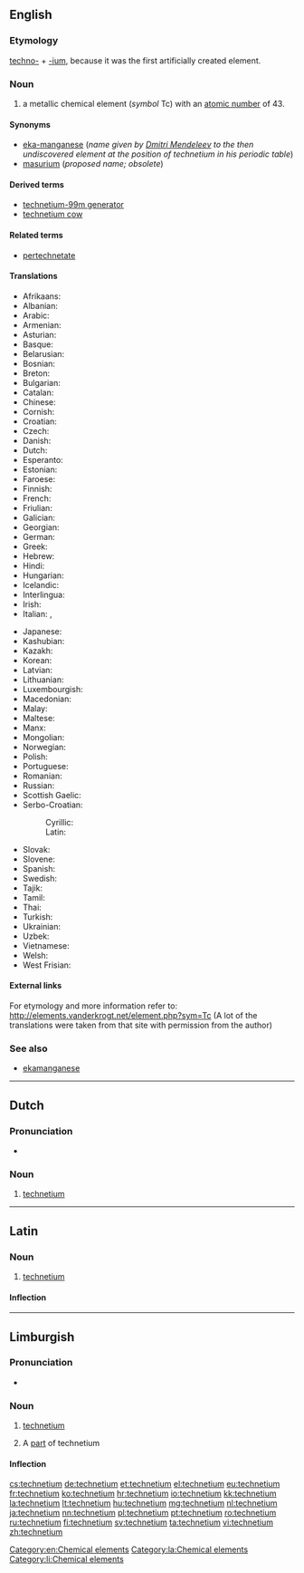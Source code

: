 {{also|Technetium}}
==English==
{{elements|Tc|molybdenum|Mo|ruthenium|Ru}}

===Etymology===
[[techno-]] + [[-ium]], because it was the first artificially created element.

===Noun===
{{wikipedia}}
{{en-noun|-}}

# a metallic chemical element (''symbol'' Tc) with an [[atomic number]] of 43.

====Synonyms====
* [[eka-manganese]] (''name given by [[w:Dmitri Mendeleev|Dmitri Mendeleev]] to the then undiscovered element at the position of technetium in his periodic table'')
* [[masurium]] (''proposed name; obsolete'')

====Derived terms====
* [[technetium-99m generator]]
* [[technetium cow]]

====Related terms====
* [[pertechnetate]]

====Translations====
{{trans-top|chemical element}}
* Afrikaans: {{t-|af|technetium}}
* Albanian: {{t-|sq|teknec}}
* Arabic: {{t-|ar|كنيتيوم|m|tr=tiknítyum|sc=Arab}}
* Armenian: {{t-|hy|տեխնեցիում|tr=texnecʿium}}
* Asturian: {{t-|ast|tecneciu|m}}
* Basque: {{t-|eu|teknezioa}}
* Belarusian: {{t-|be|тэхнецый|m|tr=tekhnétsyj|sc=Cyrl}}
* Bosnian: {{t-|bs|tehnecij}}
* Breton: {{t-|br|teknetiom}}
* Bulgarian: {{t-|bg|технеций|m|tr=tekhnétsij}}
* Catalan: {{t-|ca|tecneci}}
* Chinese: {{t|zh|锝|tr=dé|sc=Hani}}
* Cornish: {{t-|kw|technytyum}}
* Croatian: {{t+|hr|tehnecij}}
* Czech: {{t+|cs|technecium}}
* Danish: {{t-|da|technetium}}
* Dutch: {{t+|nl|technetium|n}}
* Esperanto: {{t+|eo|teknecio|xs=Esperanto}}
* Estonian: {{t+|et|tehneetsium}}
* Faroese: {{t-|fo|technetium|xs=Faroese}}
* Finnish: {{t+|fi|technetium}}
* French: {{t+|fr|technétium|m}}
* Friulian: {{tø|fur|tecnezi}}
* Galician: {{t+|gl|tecnecio}}
* Georgian: {{t-|ka|ტექნეციუმი|sc=Geor|tr=tek'nets'iumi}}
* German: {{t+|de|Technetium|n}}
* Greek: {{t+|el|τεχνήτιο|n|tr=technítio}}
* Hebrew: {{t-|he|טכנתיום|sc=Hebr|tr=tekhnétyum}}
* Hindi: {{t|hi|चेष्टातु|tr=cheshtaanu|sc=Deva}}
* Hungarian: {{t+|hu|technécium}}
* Icelandic: {{t+|is|teknetín}}
* Interlingua: {{t-|ia|technetium}}
* Irish: {{t+|ga|teicnéitiam|xs=Irish}}
* Italian: {{t+|it|tecnezio|m}}, {{t-|it|tecneto|m}}
{{trans-mid}}
* Japanese: {{t+|ja|テクネチウム|tr=tekunechiumu}}
* Kashubian: {{t-|csb|technet}}
* Kazakh: {{t|kk|технеций|tr=tekhnetsiy}}
* Korean: {{t+|ko|테크네튬|tr=tekeunetyum|sc=Kore}}
* Latvian: {{t-|lv|tehnēcijs}}
* Lithuanian: {{t+|lt|technecis|xs=Lithuanian}}
* Luxembourgish: {{t-|lb|Technetium}}
* Macedonian: {{t-|mk|технециум|m|tr=tekhnétsium|sc=Cyrl}}
* Malay: {{t-|ms|teknetium|xs=Malay}}
* Maltese: {{t-|mt|teknezju}}
* Manx: {{t-|gv|cheghnaiçhum|alt=çheghnaiçhum}}
* Mongolian: {{t-|mn|технеци|sc=Cyrl|tr=tekhnetsi}}
* Norwegian: {{t-|no|technetium}}
* Polish: {{t+|pl|technet|m}}
* Portuguese: {{t+|pt|tecnécio|m}}
* Romanian: {{t+|ro|technețiu|n}}
* Russian: {{t+|ru|технеций|m|tr=texnétsij}}
* Scottish Gaelic: {{t-|gd|teicnèitiam}}
* Serbo-Croatian:
*: Cyrillic: {{t|sh|технициjум|m|sc=Cyrl}}
*: Latin: {{t|sh|tehnicijum|m}}
* Slovak: {{t-|sk|technécium}}
* Slovene: {{t+|sl|tehnecij}}
* Spanish: {{t+|es|tecnecio|m}}
* Swedish: {{t+|sv|teknetium|n}}
* Tajik: {{t-|tg|tehneci'}}
* Tamil: {{t-|ta|பசகன்|tr=pasagan|sc=Taml}}
* Thai: {{t-|th|เทคนีเชียม|sc=Thai|tr=thēkhnīchiam}}
* Turkish: {{t+|tr|teknetyum}}
* Ukrainian: {{t-|uk|технецiй|m|tr=tekhnétsij|sc=Cyrl}}
* Uzbek: {{t-|uz|технеций|tr=tekhnetsiy|sc=Cyrl}}
* Vietnamese: {{t-|vi|tecnexi}}
* Welsh: {{t+|cy|technetiwm}}
* West Frisian: {{t-|fy|technetium}}
{{trans-bottom}}

====External links====
For etymology and more information refer to:
http://elements.vanderkrogt.net/element.php?sym=Tc
(A lot of the translations were taken from that site with permission from the author)

===See also===
* [[ekamanganese]]

[[Category:en:Chemical elements]]

----

==Dutch==
{{wikipedia|lang=nl}}
{{elements|Tc|molybdeen|Mo|ruthenium|Ru|lang=nl}}

===Pronunciation===
* {{audio|Nl-technetium.ogg|Audio}}

===Noun===
{{nl-noun|n|-|-}}

# [[#English|technetium]]

----

==Latin==
{{wikipedia|lang=la}}

===Noun===
{{la-noun|technētium|technetii|technētiī|n|second}}

# [[#English|technetium]]

====Inflection====
{{la-decl-2nd-N|techneti|technēti}}

[[Category:la:Chemical elements]]

----

==Limburgish==

===Pronunciation===
* {{IPA|[tæxˈneː˨ʃɔ˧m]|lang=li}}

===Noun===
{{li-noun|g=n}}

# {{uncountable|lang=li}} [[technetium#English|technetium]]
# A [[part]] of technetium

====Inflection====
{{li-decl-noun-um|techneti}}

[[Category:li:Chemical elements]]

[[cs:technetium]]
[[de:technetium]]
[[et:technetium]]
[[el:technetium]]
[[eu:technetium]]
[[fr:technetium]]
[[ko:technetium]]
[[hr:technetium]]
[[io:technetium]]
[[kk:technetium]]
[[la:technetium]]
[[lt:technetium]]
[[hu:technetium]]
[[mg:technetium]]
[[nl:technetium]]
[[ja:technetium]]
[[nn:technetium]]
[[pl:technetium]]
[[pt:technetium]]
[[ro:technetium]]
[[ru:technetium]]
[[fi:technetium]]
[[sv:technetium]]
[[ta:technetium]]
[[vi:technetium]]
[[zh:technetium]]